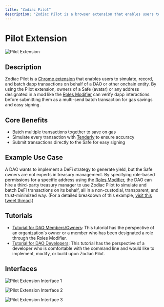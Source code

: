 ```yaml
---
title: "Zodiac Pilot"
description: "Zodiac Pilot is a browser extension that enables users to simulate, record, and batch dapp transactions on behalf of a DAO or other onchain entity."
---
```


# Pilot Extension

![Pilot Extension](/Pilot00.png)

## Description

Zodiac Pilot is a [Chrome extension](https://chrome.google.com/webstore/detail/zodiac-pilot/jklckajipokenkbbodifahogmidkekcb?hl=en&authuser=0) that enables users to simulate, record, and batch dapp transactions on behalf of a DAO or other onchain entity. By using the Pilot extension, owners of a Safe (avatar) or any address designated in a mod like the [Roles Modifier](/documentation/roles-modifier) can verify dapp interactions before submitting them as a multi-send batch transaction for gas savings and easy signing.

## Core Benefits

- Batch multiple transactions together to save on gas
- Simulate every transaction with [Tenderly](https://tenderly.co/transaction-simulator) to ensure accuracy
- Submit transactions directly to the Safe for easy signing

## Example Use Case

A DAO wants to implement a DeFi strategy to generate yield, but the Safe owners are not experts in treasury management. By specifying role-based permissions for a specific address using the [Roles Modifier](/documentation/roles-modifier), the DAO can hire a third-party treasury manager to use Zodiac Pilot to simulate and batch DeFi transactions on its behalf, all in a non-custodial, transparent, and trust-minimized way. (For a detailed breakdown of this example, [visit this tweet thread](https://twitter.com/santinomics_/status/1613576303483162627).)

## Tutorials

- [Tutorial for DAO Members/Owners](/documentation/pilot-extension/pilot-extension-member-tutorial): This tutorial has the perspective of an organization's owner or a member who has been designated a role through the Roles Modifier.
- [Tutorial for DAO Developers](https://github.com/gnosisguild/zodiac-pilot): This tutorial has the perspective of a developer who is comfortable with the command line and would like to implement, modify, or build upon Zodiac Pilot.

## Interfaces

![Pilot Extension Interface 1](/Pilot01.png)

![Pilot Extension Interface 2](/Pilot03.png)

![Pilot Extension Interface 3](/Pilot05.png)